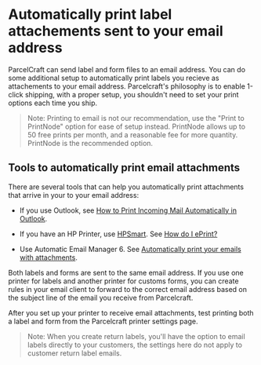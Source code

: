 
# Automatically print label attachements sent to your email address

ParcelCraft can send label and form files to an email address.  You can do some additional setup to automatically print labels you recieve as attachements to your email address. Parcelcraft's philosophy is to enable 1-click shipping, with a proper setup, you shouldn't need to set your print options each time you ship.

> Note: Printing to email is not our recommendation, use the "Print to PrintNode" option for ease of setup instead.  PrintNode allows up to 50 free prints per month, and a reasonable fee for more quantity. PrintNode is the recommended option.

## Tools to automatically print email attachments

 There are several tools that can help you automatically print attachments that arrive in your to your email address:

- If you use Outlook, see [How to Print Incoming Mail Automatically in Outlook](https://www.lifewire.com/automatically-print-incoming-mail-outlook-1173140).

- If you have an HP Printer, use [HPSmart](https://www.hpsmart.com/).  See [How do I ePrint?](Ihttps://www.hpsmart.com/us/en/cms/HPC/ePrint)
- Use Automatic Email Manager 6. See [Automatically print your emails with attachments](https://www.automatic-email-manager.com/feature-print-email-body-and-attachments).

Both labels and forms are sent to the same email address.  If you use one printer for labels and another printer for customs forms, you can create rules in your email client to forward to the correct email address based on the subject line of the email you receive from Parcelcraft.

After you set up your printer to receive email attachments, test printing both a label and form from the Parcelcraft printer settings page.

> Note: When you create return labels, you'll have the option to email labels directly to your customers, the settings here do not apply to customer return label emails.